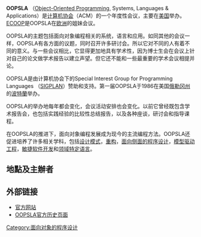 '''OOPSLA''' （[[Object-Oriented_Programming|Object-Oriented Programming]], Systems, Languages & Applications）是[[计算机协会|计算机协会]]（ACM）的一个年度性会议，主要在[[美国|美国]]举办。[[ECOOP|ECOOP]]是OOPSLA在[[欧洲|欧洲]]的姐妹会议。

OOPSLA的主题包括面向对象编程相关的系统，语言和应用。如同其他的会议一样，OOPSLA有各方面的议题，同时召开许多研讨会。所以它对不同的人有着不同的意义。与一些会议相比，它显得更加地具有学术性，因为博士生会在会议上针对自己的论文做学术报告以建立声望。但它还不能和一些最重要的学术会议相提并论。

OOPSLA是由计算机协会下的Special Interest Group for Programming Languages （[[SIGPLAN|SIGPLAN]]）赞助和支持。第一届OOPSLA于1986在美国[[俄勒冈州|俄勒冈州]]的[[波特蘭_(奧勒岡州)|波特蘭]]举办。

OOPSLA的举办地每年都会变化，会议活动安排也会变化。以前它曾经既包含学术报告会，也包括实践经验的比较性总结报告，以及各种座谈，研讨会和指导课程。

在OOPSLA的推进下，面向对象编程发展成为现今的主流编程方法。OOPSLA还促进培养了许多相关学科，包括[[设计模式_(计算机)|设计模式]]，[[代码重构|重构]]，[[面向侧面的程序设计|面向侧面的程序设计]]，[[模型驱动工程|模型驱动工程]]，[[敏捷软件开发|敏捷软件开发]]和[[领域特定语言|领域特定语言]]。

== 地點及主辦者 ==

==外部链接==
*[http://oopsla.org/ 官方网站]{{Wayback|url=http://oopsla.org/ |date=20090927080615 }} {{en}}
*[http://oopsla.org/oopsla-history/ OOPSLA官方历史页面]{{Wayback|url=http://oopsla.org/oopsla-history/ |date=20110525014620 }}

<!-- [[Category:计算机科学会议|Category:计算机科学会议]]
[[Category:国际会议|Category:国际会议]]
[[Category:计算机协会|Category:计算机协会]] -->
[[Category:面向对象的程序设计|Category:面向对象的程序设计]]